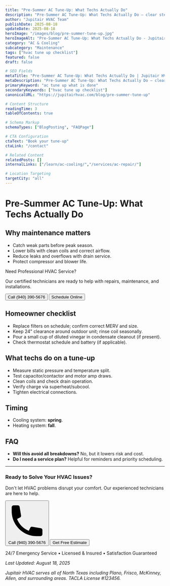 ```yaml
---
title: "Pre‑Summer AC Tune‑Up: What Techs Actually Do"
description: "Pre‑Summer AC Tune‑Up: What Techs Actually Do — clear steps, practical detail, and when to call a pro in North Texas."
author: "Jupitair HVAC Team"
publishDate: 2025-08-18
updateDate: 2025-08-18
heroImage: "/images/blog/pre-summer-tune-up.jpg"
heroImageAlt: "Pre‑Summer AC Tune‑Up: What Techs Actually Do - Jupitair HVAC"
category: "AC & Cooling"
subcategory: "Maintenance"
tags: ["hvac tune up checklist"]
featured: false
draft: false

# SEO Fields
metaTitle: "Pre‑Summer AC Tune‑Up: What Techs Actually Do | Jupitair HVAC"
metaDescription: "Pre‑Summer AC Tune‑Up: What Techs Actually Do — clear steps, practical detail, and when to call a pro in North Texas."
primaryKeyword: "ac tune up what is done"
secondaryKeywords: ["hvac tune up checklist"]
canonicalURL: "https://jupitairhvac.com/blog/pre-summer-tune-up"

# Content Structure
readingTime: 3
tableOfContents: true

# Schema Markup
schemaTypes: ["BlogPosting", "FAQPage"]

# CTA Configuration
ctaText: "Book your tune-up"
ctaLink: "/contact"

# Related Content
relatedPosts: []
internalLinks: ["/learn/ac-cooling/","/services/ac-repair/"]

# Location Targeting
targetCity: "all"
---
```



# Pre‑Summer AC Tune‑Up: What Techs Actually Do



## Why maintenance matters
- Catch weak parts before peak season.
- Lower bills with clean coils and correct airflow.
- Reduce leaks and overflows with drain service.
- Protect compressor and blower life.



<div class="bg-blue-50 border-l-4 border-blue-500 p-6 my-8">
  <p class="text-lg font-semibold text-blue-900">Need Professional HVAC Service?</p>
  <p class="text-blue-800 mt-2">Our certified technicians are ready to help with repairs, maintenance, and installations.</p>
  <div class="mt-4 flex gap-4">
    <Button href="tel:9403905676" variant="primary">Call (940) 390-5676</Button>
    <Button href="/schedule" variant="secondary">Schedule Online</Button>
  </div>
</div>

## Homeowner checklist
- Replace filters on schedule; confirm correct MERV and size.
- Keep 24" clearance around outdoor unit; rinse coil seasonally.
- Pour a small cup of diluted vinegar in condensate cleanout (if present).
- Check thermostat schedule and battery (if applicable).


## What techs do on a tune‑up
- Measure static pressure and temperature split.
- Test capacitor/contactor and motor amp draws.
- Clean coils and check drain operation.
- Verify charge via superheat/subcool.
- Tighten electrical connections.


## Timing
- Cooling system: **spring**.
- Heating system: **fall**.


## FAQ
- **Will this avoid all breakdowns?** No, but it lowers risk and cost.
- **Do I need a service plan?** Helpful for reminders and priority scheduling.

---

<PremiumCard variant="elevated" padding="lg" class="mt-12">
  <div class="text-center">
    <h3 class="text-2xl font-bold text-gray-900 mb-4">Ready to Solve Your HVAC Issues?</h3>
    <p class="text-lg text-gray-600 mb-6">
      Don't let HVAC problems disrupt your comfort. Our experienced technicians are here to help.
    </p>
    <div class="flex flex-col sm:flex-row gap-4 justify-center">
      <Button href="tel:9403905676" variant="primary" size="lg">
        <svg class="w-5 h-5 mr-2" fill="currentColor" viewBox="0 0 20 20">
          <path d="M2 3a1 1 0 011-1h2.153a1 1 0 01.986.836l.74 4.435a1 1 0 01-.54 1.06l-1.548.773a11.037 11.037 0 006.105 6.105l.774-1.548a1 1 0 011.059-.54l4.435.74a1 1 0 01.836.986V17a1 1 0 01-1 1h-2C7.82 18 2 12.18 2 5V3z"/>
        </svg>
        Call (940) 390-5676
      </Button>
      <Button href="/contact" variant="outline" size="lg">
        Get Free Estimate
      </Button>
    </div>
    <p class="text-sm text-gray-500 mt-4">
      24/7 Emergency Service • Licensed & Insured • Satisfaction Guaranteed
    </p>
  </div>
</PremiumCard>

*Last Updated: August 18, 2025*

*Jupitair HVAC serves all of North Texas including Plano, Frisco, McKinney, Allen, and surrounding areas. TACLA License #123456.*
